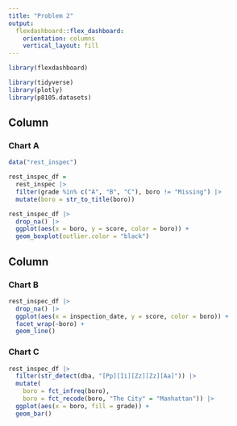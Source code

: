 ```yaml
---
title: "Problem 2"
output: 
  flexdashboard::flex_dashboard:
    orientation: columns
    vertical_layout: fill
---
```



```r
library(flexdashboard)

library(tidyverse)
library(plotly)
library(p8105.datasets)
```

Column {data-width=650}
-----------------------------------------------------------------------

### Chart A

```r
data("rest_inspec")

rest_inspec_df =
  rest_inspec |>
  filter(grade %in% c("A", "B", "C"), boro != "Missing") |> 
  mutate(boro = str_to_title(boro))

rest_inspec_df |>
  drop_na() |>
  ggplot(aes(x = boro, y = score, color = boro)) +
  geom_boxplot(outlier.color = "black")
```

Column {data-width=350}
-----------------------------------------------------------------------

### Chart B

```r

rest_inspec_df |>
  drop_na() |>
  ggplot(aes(x = inspection_date, y = score, color = boro)) +
  facet_wrap(~boro) +
  geom_line()

```

### Chart C


```r

rest_inspec_df |> 
  filter(str_detect(dba, "[Pp][Ii][Zz][Zz][Aa]")) |>
  mutate(
    boro = fct_infreq(boro),
    boro = fct_recode(boro, "The City" = "Manhattan")) |>
  ggplot(aes(x = boro, fill = grade)) + 
  geom_bar() 
```


